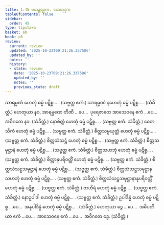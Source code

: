 ```yaml
---
title: 1.45 မဟန္တရဒုက, ဟေတုဒုက
tableOfContents: false
sidebar:
  order: 45
type: tipitaka
basket: ab
book: p6
review:
  current: review
  updated: '2025-10-23T09:21:26.337586'
  updated_by: ''
  notes: ''
  history:
  - state: review
    date: '2025-10-23T09:21:26.337586'
    updated_by: ''
    notes: ''
    previous_state: draft
---
```



<ReviewStatus review={frontmatter.review} showDetails={true} />

<HypothesisAnnotation frontmatter={frontmatter} />

<DynamicBreadcrumb />

<Division number="86" book="p6" e="ch" v="39" p="59">

<Paragraph number="258" book="p6">
သာရမ္မဏံ ဟေတုံ ဓမ္မံ ပဋိစ္စ… . (သဗ္ဗတ္ထ ဧကံ.) သာရမ္မဏံ နဟေတုံ ဓမ္မံ ပဋိစ္စ… . (သံခိတ္တံ.)
</Paragraph>

<Paragraph number="259" book="p6">
ဟေတုယာ နဝ, အာရမ္မဏေ တီဏိ …ပေ…  ပုရေဇာတေ အာသေဝနေ ဧကံ …ပေ…  အဝိဂတေ နဝ. (သံခိတ္တံ.)
</Paragraph>

</Division>
<Division number="87" book="p6" e="ch" v="39" p="59">

<Paragraph number="260" book="p6">
နောစိတ္တံ ဟေတုံ ဓမ္မံ ပဋိစ္စ… . (သဗ္ဗတ္ထ ဧကံ. သံခိတ္တံ.)
</Paragraph>

<Paragraph number="261" book="p6">
စေတသိကံ ဟေတုံ ဓမ္မံ ပဋိစ္စ… . (သဗ္ဗတ္ထ ဧကံ. သံခိတ္တံ.)
</Paragraph>

<Paragraph number="262" book="p6">
စိတ္တသမ္ပယုတ္တံ ဟေတုံ ဓမ္မံ ပဋိစ္စ… . (သဗ္ဗတ္ထ ဧကံ. သံခိတ္တံ.)
</Paragraph>

<Paragraph number="263" book="p6">
စိတ္တသံသဋ္ဌံ ဟေတုံ ဓမ္မံ ပဋိစ္စ… . (သဗ္ဗတ္ထ ဧကံ. သံခိတ္တံ.)
</Paragraph>

<Paragraph number="264" book="p6">
စိတ္တသမုဋ္ဌာနံ ဟေတုံ ဓမ္မံ ပဋိစ္စ… . (သဗ္ဗတ္ထ ဧကံ. သံခိတ္တံ.)
</Paragraph>

<Paragraph number="265" book="p6">
စိတ္တသဟဘုံ ဟေတုံ ဓမ္မံ ပဋိစ္စ… . (သဗ္ဗတ္ထ ဧကံ. သံခိတ္တံ.)
</Paragraph>

<Paragraph number="266" book="p6">
စိတ္တာနုပရိဝတ္တိံ ဟေတုံ ဓမ္မံ ပဋိစ္စ… . (သဗ္ဗတ္ထ ဧကံ. သံခိတ္တံ.)
</Paragraph>

<Paragraph number="267" book="p6">
စိတ္တသံသဋ္ဌသမုဋ္ဌာနံ ဟေတုံ ဓမ္မံ ပဋိစ္စ… . (သဗ္ဗတ္ထ ဧကံ. သံခိတ္တံ.)
</Paragraph>

<Paragraph number="268" book="p6">
စိတ္တသံသဋ္ဌသမုဋ္ဌာနသဟဘုံ ဟေတုံ ဓမ္မံ ပဋိစ္စ… . (သဗ္ဗတ္ထ ဧကံ. သံခိတ္တံ.)
</Paragraph>

<Paragraph number="269" book="p6">
စိတ္တသံသဋ္ဌသမုဋ္ဌာနာနုပရိဝတ္တိံ ဟေတုံ ဓမ္မံ ပဋိစ္စ… . (သဗ္ဗတ္ထ ဧကံ. သံခိတ္တံ.)
</Paragraph>

<Paragraph number="270" book="p6">
ဗာဟိရံ ဟေတုံ ဓမ္မံ ပဋိစ္စ… . (သဗ္ဗတ္ထ ဧကံ. သံခိတ္တံ.)
</Paragraph>

<Paragraph number="271" book="p6">
နောဥပါဒါ ဟေတုံ ဓမ္မံ ပဋိစ္စ… . (သဗ္ဗတ္ထ ဧကံ. သံခိတ္တံ.)
</Paragraph>

<Paragraph number="272" book="p6">
ဥပါဒိန္နံ ဟေတုံ ဓမ္မံ ပဋိစ္စ …ပေ…  အနုပါဒိန္နံ ဟေတုံ ဓမ္မံ ပဋိစ္စ… . (သံခိတ္တံ.)
</Paragraph>

<Paragraph number="273" book="p6">
ဟေတုယာ ဒွေ …ပေ…  အဓိပတိယာ ဧကံ …ပေ…  အာသေဝနေ ဧကံ …ပေ…  အဝိဂတေ ဒွေ. (သံခိတ္တံ.)
</Paragraph>
</Division>